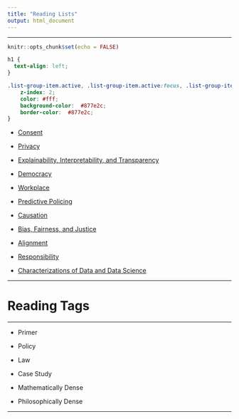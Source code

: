 ```yaml
---
title: "Reading Lists"
output: html_document
---
```


----

```r
knitr::opts_chunk$set(echo = FALSE)
```

```css
h1 {
  text-align: left;
}

.list-group-item.active, .list-group-item.active:focus, .list-group-item.active:hover {
    z-index: 2;
    color: #fff;
    background-color:  #877e2c;
    border-color:  #877e2c;
}
```

* [Consent](Consent.html)

* [Privacy](Privacy.html)

* [Explainability, Interpretability, and Transparency](Explainability.html)

* [Democracy](Democracy.html)

* [Workplace](Workplace.html)

* [Predictive Policing](Predictive-Policing.html)

* [Causation](Causation.html)

* [Bias, Fairness, and Justice](Bias.html)

* [Alignment](Alignment.html)

* [Responsibility](Responsibility.html)

* [Characterizations of Data and Data Science](Characterizations.html)

----

# Reading Tags

----

* Primer

* Policy

* Law

* Case Study

* Mathematically Dense

* Philosophically Dense

----
